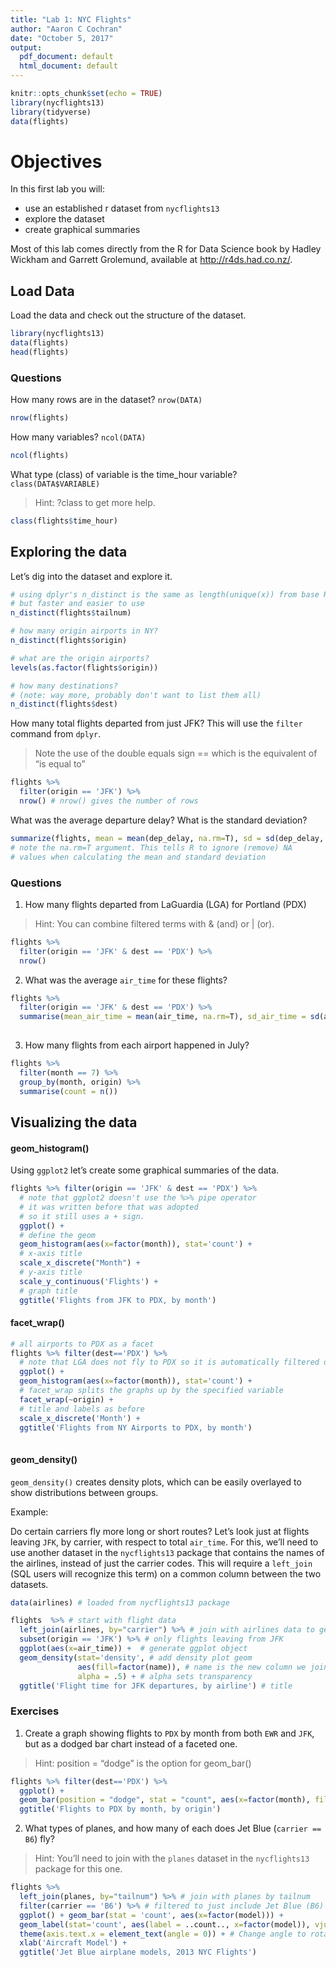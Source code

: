 ```yaml
---
title: "Lab 1: NYC Flights"
author: "Aaron C Cochran"
date: "October 5, 2017"
output:
  pdf_document: default
  html_document: default
---
```


```r
knitr::opts_chunk$set(echo = TRUE)
library(nycflights13)
library(tidyverse)
data(flights)
```

# Objectives

In this first lab you will:

- use an established r dataset from `nycflights13`
- explore the dataset 
- create graphical summaries

Most of this lab comes directly from the R for Data Science book by Hadley Wickham and Garrett Grolemund, available at <http://r4ds.had.co.nz/>.

## Load Data

Load the data and check out the structure of the dataset.

```r
library(nycflights13)
data(flights)
head(flights)
```


### Questions

How many rows are in the dataset? `nrow(DATA)` 

```r
nrow(flights)
```


How many variables? `ncol(DATA)`

```r
ncol(flights)
```

What type (class) of variable is the time_hour variable? `class(DATA$VARIABLE)`

> Hint: ?class to get more help.

```r

class(flights$time_hour)

```

## Exploring the data

Let's dig into the dataset and explore it.


```r

# using dplyr's n_distinct is the same as length(unique(x)) from base R
# but faster and easier to use
n_distinct(flights$tailnum)

# how many origin airports in NY?
n_distinct(flights$origin)

# what are the origin airports?
levels(as.factor(flights$origin))

# how many destinations? 
# (note: way more, probably don't want to list them all)
n_distinct(flights$dest)

```

How many total flights departed from just JFK?  This will use the `filter` command from `dplyr`. 

> Note the use of the double equals sign == which is the equivalent of "is equal to"

```r

flights %>% 
  filter(origin == 'JFK') %>% 
  nrow() # nrow() gives the number of rows

```

What was the average departure delay? What is the standard deviation?

```r

summarize(flights, mean = mean(dep_delay, na.rm=T), sd = sd(dep_delay, na.rm=T)) 
# note the na.rm=T argument. This tells R to ignore (remove) NA
# values when calculating the mean and standard deviation

```

### Questions

1. How many flights departed from LaGuardia (LGA) for Portland (PDX)

> Hint: You can combine filtered terms with & (and) or | (or). 

```r

flights %>% 
  filter(origin == 'JFK' & dest == 'PDX') %>% 
  nrow()


```

2. What was the average `air_time` for these flights?

```r

flights %>% 
  filter(origin == 'JFK' & dest == 'PDX') %>% 
  summarise(mean_air_time = mean(air_time, na.rm=T), sd_air_time = sd(air_time, na.rm=T))
  
```

3. How many flights from each airport happened in July?

```r

flights %>% 
  filter(month == 7) %>% 
  group_by(month, origin) %>% 
  summarise(count = n())

```


## Visualizing the data

#### geom_histogram()

Using `ggplot2` let's create some graphical summaries of the data. 

```r

flights %>% filter(origin == 'JFK' & dest == 'PDX') %>%  
  # note that ggplot2 doesn't use the %>% pipe operator
  # it was written before that was adopted
  # so it still uses a + sign. 
  ggplot() + 
  # define the geom
  geom_histogram(aes(x=factor(month)), stat='count') +
  # x-axis title
  scale_x_discrete("Month") +
  # y-axis title
  scale_y_continuous('Flights') +
  # graph title
  ggtitle('Flights from JFK to PDX, by month') 

```

#### facet_wrap()


```r
# all airports to PDX as a facet
flights %>% filter(dest=='PDX') %>% 
  # note that LGA does not fly to PDX so it is automatically filtered out
  ggplot() +
  geom_histogram(aes(x=factor(month)), stat='count') +
  # facet_wrap splits the graphs up by the specified variable
  facet_wrap(~origin) +
  # title and labels as before
  scale_x_discrete('Month') +
  ggtitle('Flights from NY Airports to PDX, by month')
  
```

#### geom_density()

`geom_density()` creates density plots, which can be easily overlayed to show distributions between groups. 

Example:

Do certain carriers fly more long or short routes?  Let's look just at flights leaving `JFK`, by carrier, with respect to total `air_time`. For this, we'll need to use another dataset in the `nycflights13` package that contains the names of the airlines, instead of just the carrier codes. This will require a `left_join` (SQL users will recognize this term) on a common column between the two datasets.


```r
data(airlines) # loaded from nycflights13 package

flights  %>% # start with flight data
  left_join(airlines, by="carrier") %>% # join with airlines data to get names of airlines 
  subset(origin == 'JFK') %>% # only flights leaving from JFK
  ggplot(aes(x=air_time)) +  # generate ggplot object
  geom_density(stat='density', # add density plot geom
               aes(fill=factor(name)), # name is the new column we joined to our data
               alpha = .5) + # alpha sets transparency
  ggtitle('Flight time for JFK departures, by airline') # title
```


### Exercises


1. Create a graph showing flights to `PDX` by month from both `EWR` and `JFK`, but as a dodged bar chart instead of a faceted one. 

> Hint: position = "dodge" is the option for geom_bar()

```r
flights %>% filter(dest=='PDX') %>%
  ggplot() +
  geom_bar(position = "dodge", stat = "count", aes(x=factor(month), fill=origin)) +
  ggtitle('Flights to PDX by month, by origin')
```

2. What types of planes, and how many of each does Jet Blue (`carrier == B6`) fly? 

> Hint: You'll need to join with the `planes` dataset in the `nycflights13` package for this one.

```r
flights %>%
  left_join(planes, by="tailnum") %>% # join with planes by tailnum
  filter(carrier == 'B6') %>% # filtered to just include Jet Blue (B6)
  ggplot() + geom_bar(stat = 'count', aes(x=factor(model))) +
  geom_label(stat='count', aes(label = ..count.., x=factor(model)), vjust=.35) +
  theme(axis.text.x = element_text(angle = 0)) + # Change angle to rotate text
  xlab('Aircraft Model') +
  ggtitle('Jet Blue airplane models, 2013 NYC Flights')
```



